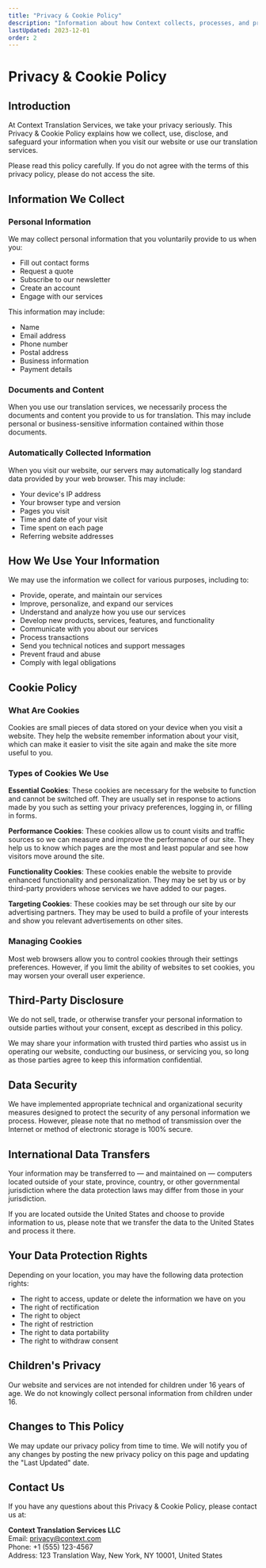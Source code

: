```yaml
---
title: "Privacy & Cookie Policy"
description: "Information about how Context collects, processes, and protects your personal data, and how we use cookies on our website."
lastUpdated: 2023-12-01
order: 2
---
```


# Privacy & Cookie Policy

## Introduction

At Context Translation Services, we take your privacy seriously. This Privacy & Cookie Policy explains how we collect, use, disclose, and safeguard your information when you visit our website or use our translation services.

Please read this policy carefully. If you do not agree with the terms of this privacy policy, please do not access the site.

## Information We Collect

### Personal Information

We may collect personal information that you voluntarily provide to us when you:
- Fill out contact forms
- Request a quote
- Subscribe to our newsletter
- Create an account
- Engage with our services

This information may include:
- Name
- Email address
- Phone number
- Postal address
- Business information
- Payment details

### Documents and Content

When you use our translation services, we necessarily process the documents and content you provide to us for translation. This may include personal or business-sensitive information contained within those documents.

### Automatically Collected Information

When you visit our website, our servers may automatically log standard data provided by your web browser. This may include:
- Your device's IP address
- Your browser type and version
- Pages you visit
- Time and date of your visit
- Time spent on each page
- Referring website addresses

## How We Use Your Information

We may use the information we collect for various purposes, including to:

- Provide, operate, and maintain our services
- Improve, personalize, and expand our services
- Understand and analyze how you use our services
- Develop new products, services, features, and functionality
- Communicate with you about our services
- Process transactions
- Send you technical notices and support messages
- Prevent fraud and abuse
- Comply with legal obligations

## Cookie Policy

### What Are Cookies

Cookies are small pieces of data stored on your device when you visit a website. They help the website remember information about your visit, which can make it easier to visit the site again and make the site more useful to you.

### Types of Cookies We Use

**Essential Cookies**: These cookies are necessary for the website to function and cannot be switched off. They are usually set in response to actions made by you such as setting your privacy preferences, logging in, or filling in forms.

**Performance Cookies**: These cookies allow us to count visits and traffic sources so we can measure and improve the performance of our site. They help us to know which pages are the most and least popular and see how visitors move around the site.

**Functionality Cookies**: These cookies enable the website to provide enhanced functionality and personalization. They may be set by us or by third-party providers whose services we have added to our pages.

**Targeting Cookies**: These cookies may be set through our site by our advertising partners. They may be used to build a profile of your interests and show you relevant advertisements on other sites.

### Managing Cookies

Most web browsers allow you to control cookies through their settings preferences. However, if you limit the ability of websites to set cookies, you may worsen your overall user experience.

## Third-Party Disclosure

We do not sell, trade, or otherwise transfer your personal information to outside parties without your consent, except as described in this policy.

We may share your information with trusted third parties who assist us in operating our website, conducting our business, or servicing you, so long as those parties agree to keep this information confidential.

## Data Security

We have implemented appropriate technical and organizational security measures designed to protect the security of any personal information we process. However, please note that no method of transmission over the Internet or method of electronic storage is 100% secure.

## International Data Transfers

Your information may be transferred to — and maintained on — computers located outside of your state, province, country, or other governmental jurisdiction where the data protection laws may differ from those in your jurisdiction.

If you are located outside the United States and choose to provide information to us, please note that we transfer the data to the United States and process it there.

## Your Data Protection Rights

Depending on your location, you may have the following data protection rights:

- The right to access, update or delete the information we have on you
- The right of rectification
- The right to object
- The right of restriction
- The right to data portability
- The right to withdraw consent

## Children's Privacy

Our website and services are not intended for children under 16 years of age. We do not knowingly collect personal information from children under 16.

## Changes to This Policy

We may update our privacy policy from time to time. We will notify you of any changes by posting the new privacy policy on this page and updating the "Last Updated" date.

## Contact Us

If you have any questions about this Privacy & Cookie Policy, please contact us at:

**Context Translation Services LLC**  
Email: privacy@context.com  
Phone: +1 (555) 123-4567  
Address: 123 Translation Way, New York, NY 10001, United States